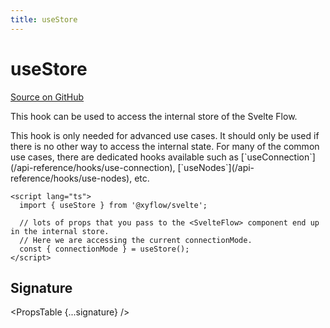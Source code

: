 ```yaml
---
title: useStore
---
```



# useStore

[Source on GitHub](https://github.com/wbkd/react-flow/blob/78169c992bf95a5dbc9bccbdc2a07725a307e2c3/packages/svelte/src/lib/store/index.ts/#L336)

This hook can be used to access the internal store of the Svelte Flow.

<Callout type="info">
  This hook is only needed for advanced use cases. It should only be used if
  there is no other way to access the internal state. For many of the common use
  cases, there are dedicated hooks available such as
  [`useConnection`](/api-reference/hooks/use-connection),
  [`useNodes`](/api-reference/hooks/use-nodes), etc.
</Callout>

```svelte
<script lang="ts">
  import { useStore } from '@xyflow/svelte';

  // lots of props that you pass to the <SvelteFlow> component end up in the internal store.
  // Here we are accessing the current connectionMode.
  const { connectionMode } = useStore();
</script>
```

## Signature

<PropsTable {...signature} />

